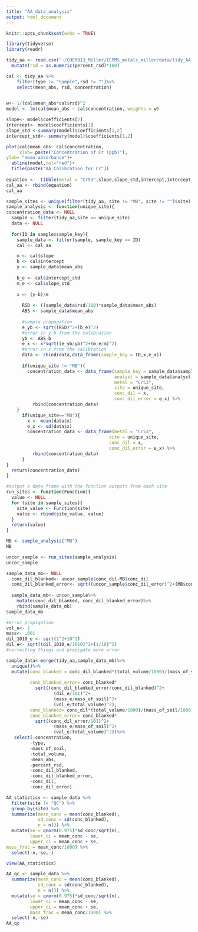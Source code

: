 ```yaml
---
title: "AA_data_analysis"
output: html_document
---
```


```r
knitr::opts_chunk$set(echo = TRUE)
```

```r
library(tidyverse)
library(readr)
```

```r
tidy_aa <- read.csv("~/CHEM313_Miller/ICPMS_metals_miller/data/tidy_AA.csv") %>%
  mutate(rsd = as.numeric(percent_rsd)*100)
```

```r
cal <- tidy_aa %>%
    filter(type != "Sample",rsd != "")%>%
    select(mean_abs, rsd, concentration)

  
w<- 1/(cal$mean_abs*cal$rsd)^2
model <- lm(cal$mean_abs ~ cal$concentration, weights = w)

slope<- model$coefficients[2]
intercept<- model$coefficients[1]
slope_std <-summary(model)$coefficients[2,2]
intercept_std<- summary(model)$coefficients[1,2]

plot(cal$mean_abs~ cal$concentration,
     xlab= paste("Concentration of Cr (ppb)"),
ylab= "mean absorbance")+
  abline(model,col="red")+
  title(paste("AA Calibration for Cr"))
     
equation <-  tibble(metal = "Cr53",slope,slope_std,intercept,intercept_std)
cal_aa <- rbind(equation)
cal_aa

```

```r
sample_sites <- unique(filter(tidy_aa, site != "MB", site != "")$site)
sample_analysis <- function(unique_site){
concentration_data <- NULL
  sample <- filter(tidy_aa,site == unique_site) 
  data <- NULL
  
  for(ID in sample$sample_key){
    sample_data <- filter(sample, sample_key == ID)
    cal <- cal_aa

    m <- cal$slope
    b <- cal$intercept
    y <- sample_data$mean_abs
      
    b_e <- cal$intercept_std
    m_e <- cal$slope_std
      
    x <- (y-b)/m
      
      RSD <- ((sample_data$rsd/100)*sample_data$mean_abs)
      ABS <- sample_data$mean_abs
      
      #sample propagation
      e_yb <- sqrt((RSD)^2+(b_e)^2)
      #error in y-b from the calibration
      yb <- ABS-b
      e_x <- x*sqrt((e_yb/yb)^2+(m_e/m)^2)
      #error in x from the calibration
      data <- rbind(data,data_frame(sample_key = ID,x,e_x))
      
      if(unique_site != "MB"){
        concentration_data <- data_frame(sample_key = sample_data$sample_key,
                                         analyst = sample_data$analyst,
                                         metal = "Cr53",
                                         site = unique_site,
                                         conc_dil = x,
                                         conc_dil_error = e_x) %>%
          rbind(concentration_data)
    }
      if(unique_site=="MB"){
        x <- mean(data$x)
        e_x <- sd(data$x)
        concentration_data <- data_frame(metal = "Cr53",
                                       site = unique_site,
                                       conc_dil = x,
                                       conc_dil_error = e_x) %>%
          rbind(concentration_data)
      }
}
  return(concentration_data)
}
```

```r
#output a data frame with the function outputs from each site
run_sites <- function(Function){
  value <- NULL
  for (site in sample_sites){
    site_value <- Function(site)
    value <- rbind(site_value, value)
  }
  return(value)
}
```

```r
MB <- sample_analysis("MB")
MB

uncor_sample <- run_sites(sample_analysis)
uncor_sample
```

```r
sample_data_mb<- NULL
  conc_dil_blanked<- uncor_sample$conc_dil-MB$conc_dil
  conc_dil_blanked_error<- sqrt((uncor_sample$conc_dil_error)^2+(MB$conc_dil_error)^2)
  
  sample_data_mb<- uncor_sample%>%
    mutate(conc_dil_blanked, conc_dil_blanked_error)%>%
    rbind(sample_data_mb)
sample_data_mb
```

```r
#error propigation
vol_e<- 1
mass<- .001
dil_1010_e <- sqrt(1^2+10^2)
dil_e<- sqrt((dil_1010_e/1010)^2+(1/10)^2)
#correcting things and propigate more error

sample_data<-merge(tidy_aa,sample_data_mb)%>%
  unique()%>%
  mutate(conc_blanked = conc_dil_blanked*(total_volume/1000)/(mass_of_soil/1000)*101,
         
         conc_blanked_error= conc_blanked*
           sqrt((conc_dil_blanked_error/conc_dil_blanked)^2+
                  (dil_e/101)^2+
                  (mass_e/mass_of_soil)^2+
                  (vol_e/total_volume)^2),
         conc_blanked= conc_dil*(total_volume/1000)/(mass_of_soil/1000)*101,
         conc_blanked_error= conc_blanked*
           sqrt((conc_dil_error/101)^2+
                  (mass_e/mass_of_soil)^2+
                  (vol_e/total_volume)^2))%>%
   select(-concentration,
         -type,
         -mass_of_soil,
         -total_volume,
         -mean_abs,
         -percent_rsd,
         -conc_dil_blanked,
         -conc_dil_blanked_error,
         -conc_dil,
         -conc_dil_error)

AA_statistics <- sample_data %>%
  filter(site != "QC") %>%
  group_by(site) %>%
  summarize(mean_conc = mean(conc_blanked),
            sd_conc = sd(conc_blanked),
            n = n()) %>%
  mutate(se = qnorm(0.975)*sd_conc/sqrt(n),
         lower_ci = mean_conc - se,
         upper_ci = mean_conc + se,
mass_frac = mean_conc/1000) %>%
  select(-n,-se,-)

view(AA_statistics)

AA_qc <- sample_data %>%
  summarize(mean_conc = mean(conc_blanked),
            sd_conc = sd(conc_blanked),
            n = n()) %>%
  mutate(se = qnorm(0.975)*sd_conc/sqrt(n),
         lower_ci = mean_conc - se,
         upper_ci = mean_conc + se, 
         mass_frac = mean_conc/1000) %>%
  select(-n,-se)
AA_qc
```


